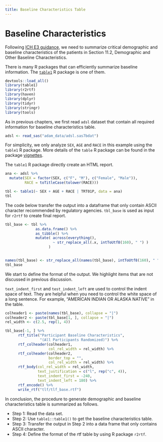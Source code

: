 ```yaml
---
title: Baseline Characteristics Table
---
```


# Baseline Characteristics

Following [ICH E3 guidance](https://database.ich.org/sites/default/files/E3_Guideline.pdf),
we need to summarize critical demographic and baseline characteristics of the patients
in Section 11.2, Demographic and Other Baseline Characteristics.

There is many R packages that can efficiently summarize baseline information.
The [`table1`](https://github.com/benjaminrich/table1) R package is one of them. 

```r
devtools::load_all()
library(table1)
library(r2rtf)
library(haven)
library(dplyr)
library(tidyr)
library(stringr)
library(tools)
```

As in previous chapters, we first read `adsl` dataset that contain all 
required information for baseline characteristics table. 

```r
adsl <- read_sas("adam_data/adsl.sas7bdat")
```

For simplicity, we only analyze `SEX`, `AGE` and `RACE` in this example
using the `table1` R package. 
More details of the `table` R package can be found in the package
[vignettes](https://benjaminrich.github.io/table1/vignettes/table1-examples.html).

The `table1` R package directly create an HTML report.

```r
ana <- adsl %>% 
  mutate(SEX = factor(SEX, c("F", "M"), c("Female", "Male")), 
         RACE = toTitleCase(tolower(RACE))) 

tbl <- table1(~ SEX + AGE + RACE | TRT01P, data = ana)
tbl
```

The code below transfer the output into a dataframe 
that only contain ASCII character 
recommended by regulatory agencies. 
`tbl_base` is used as input for `r2rtf` to create final report. 

```r
tbl_base <- tbl %>% 
              as.data.frame() %>% 
              as_tibble() %>%
              mutate( across(everything(), 
                      ~ str_replace_all(.x, intToUtf8(160), " ") ) 
                    ) 
              

names(tbl_base) <- str_replace_all(names(tbl_base), intToUtf8(160), " ")
tbl_base
```

We start to define the format of the output. We highlight items that 
are not discussed in previous discussion.

`text_indent_first` and `test_indent_left` are used to control the indent
space of text. They are helpful when you need to control the white space 
of a long sentence. For example, "AMERICAN INDIAN OR ALASKA NATIVE" 
in the table. 

```r
colheader1 <- paste(names(tbl_base), collapse = "|")
colheader2 <- paste(tbl_base[1, ], collapse = "|")
rel_width <- c(2.5, rep(1, 4))

tbl_base[-1, ] %>% 
      rtf_title("Participant Baseline Characteristics", 
                "(All Participants Randomized)") %>%
      rtf_colheader(colheader1, 
                    col_rel_width = rel_width) %>% 
      rtf_colheader(colheader2, 
                    border_top = "",
                    col_rel_width = rel_width) %>%
      rtf_body(col_rel_width = rel_width,
               text_justification = c("l", rep("c", 4)), 
               text_indent_first = -240,
               text_indent_left = 180) %>% 
      rtf_encode() %>% 
      write_rtf("tlf/tlf_base.rtf")
```

In conclusion, the procedure to generate demographic and baseline characteristics table is summarized as follows.

- Step 1: Read the data set.
- Step 2: Use `table1::table1()` to get the baseline characteristics table.
- Step 3: Transfer the output in Step 2 into a data frame that only contains ASCII character.
- Step 4: Define the format of the rtf table by using R package `r2rtf`.
